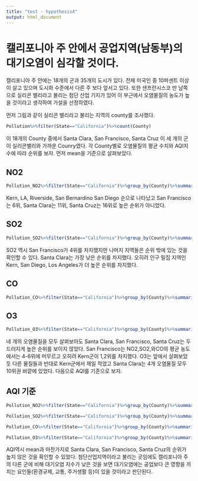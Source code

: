 ---
title: "test - hypothesis4"
output: html_document
---

# 캘리포니아 주 안에서 공업지역(남동부)의 대기오염이 심각할 것이다.

캘리포니아 주 안에는 18개의 군과 35개의 도시가 있다. 전체 미국인 중 10퍼센트 이상이 살고 있으며 도시화 수준에서 다른 주 보다 앞서고 있다. 또한 샌프란시스코 만 남쪽으로 실리콘 밸리라고 불리는 첨단 산업 기지가 있어 이 부근에서 오염물질의 농도가 높을 것이라고 생각하여 가설을 선정하였다. 

먼저 그림과 같이 실리콘 밸리라고 불리는 지역의 county를 조사했다. 

```{r}
Pollution%>%filter(State=="California")%>%count(County)
```

이 18개의 County 중에서 Santa Clara, San Francisco, Santa Cruz 이 세 개의 군이 실리콘밸리와 가까운 Counry였다. 각 County별로 오염물질의 평균 수치와 AQI지수에 따라 순위를 보자. 먼저 mean을 기준으로 살펴보았다. 


## NO2


```{r}
Pollution_NO2%>%filter(State=="California")%>%group_by(County)%>%summarise(mean_NO2=mean(NO2_Mean))%>%arrange(desc(mean_NO2))
```

Kern, LA, Riverside, San Bernardino San Diego 순으로 나타났고 San Francisco는 6위, Santa Clara는 11위, Santa Cruz는 16위로 높은 순위가 아니었다. 


## SO2


```{r}
Pollution_SO2%>%filter(State=="California")%>%group_by(County)%>%summarise(mean_SO2=mean(SO2_Mean))%>%arrange(desc(mean_SO2))
```

SO2 역시 San Francisco가 4위를 차지했지만 나머지 지역들은 순위 밖에 있는 것을 확인할 수 있다. Santa Clara는 가장 낮은 순위를 차지했다. 오히려 인구 밀집 지역인 Kern, San Diego, Los Angeles가 더 높은 순위를 차지했다. 


## CO


```{r}
Pollution_CO%>%filter(State=="California")%>%group_by(County)%>%summarise(mean_CO=mean(CO_Mean))%>%arrange(desc(mean_CO))
```


## O3

```{r}
Pollution_O3%>%filter(State=="California")%>%group_by(County)%>%summarise(mean_O3=mean(O3_Mean))%>%arrange(desc(mean_O3))
```



네 개의 오염물질을 모두 살펴보아도 Santa Clara, San Francisco, Santa Cruz는 두드러지게 높은 순위를 보이지 않았다. San Francisco는 NO2,SO2,와CO의 평균 농도에서는 4-6위에 머무르고 오히려 Kern군이 1,2위를 차지했다. O3는 앞에서 살펴보았듯 다른 물질들과 반대로 Kern군에서 제일 적었고 Santa Clara는 4개 오염물질 모두 10위권 바깥에 있었다. 다음으로 AQI를 기준으로 보자.

## AQI 기준

```{r}
Pollution_NO2%>%filter(State=="California")%>%group_by(County)%>%summarise(AQI_NO2=mean(NO2_AQI))%>%arrange(desc(AQI_NO2))

Pollution_SO2%>%filter(State=="California")%>%group_by(County)%>%summarise(AQI_SO2=mean(SO2_AQI,na.rm=TRUE))%>%arrange(desc(AQI_SO2))

Pollution_CO%>%filter(State=="California")%>%group_by(County)%>%summarise(AQI_CO=mean(CO_AQI,na.rm=TRUE))%>%arrange(desc(AQI_CO))

Pollution_O3%>%filter(State=="California")%>%group_by(County)%>%summarise(AQI_O3=mean(O3_AQI,na.rm=TRUE))%>%arrange(desc(AQI_O3))
```

AQI역시 mean과 마찬가지로 Santa Clara, San Francisco, Santa Cruz의 순위가 높지 않은 것을 확인할 수 있었다. 첨단산업지역이라고 불리는 곳임에도 캘리포니아 주의 다른 군에 비해 대기오염 지수가 낮은 것을 보면 대기오염에는 공업보다 큰 영향을 끼치는 요인들(환경규제, 교통, 주거생활 등)이 있을 것이라고 판단된다. 

